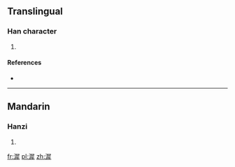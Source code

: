 ==Translingual==

===Han character===
{{Han char|rn=85|rad=水|as=12|sn=15|four=|canj=水尸水手 (ESEQ)}}

# {{defn|Han|sort=水12}}

====References====
* {{Han ref|kx=0648.040|dkj=18219|hdz=31749.090|uh=6F3D|ud=28477}}

----

==Mandarin==

===Hanzi===
{{cmn-hanzi|pin=[[tí]] ([[ti2]])|wg=t'i<sup>2</sup>}}

# {{defn|lang=cmn|sort=水12}}

[[fr:漽]]
[[pl:漽]]
[[zh:漽]]